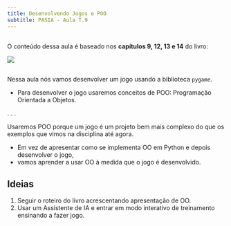 ```yaml
---
title: Desenvolvendo Jogos e POO
subtitle: PASIA - Aula T.9
---
```


##  

O conteúdo dessa aula é baseado nos **capítulos 9, 12, 13 e 14** do livro:


![](imagens/livro_curso_intensivo_python.jpg){fig-align="center" fig-alt="Capa do livro de Curso Intensivo de Python." style="max-height: 50vh; width: auto;"}

##

Nessa aula nós vamos [desenvolver um jogo]{.alert} usando a biblioteca `pygame`.

- Para desenvolver o jogo usaremos conceitos de POO: [Programação Orientada a Objetos]{.alert}.

. . .

Usaremos POO porque um jogo é um projeto bem mais complexo do que os
exemplos que vimos na disciplina até agora.

- Em vez de apresentar como se implementa OO em Python e depois desenvolver o jogo,
- vamos aprender a usar OO à medida que o jogo é desenvolvido.

## Ideias

1. Seguir o roteiro do livro acrescentando apresentação de OO.
2. Usar um Assistente de IA e entrar em modo interativo de treinamento ensinando a
   fazer jogo.

## 